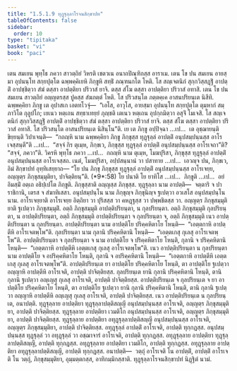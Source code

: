 ```yaml
---
title: "1.5.1.9 ทุฏฺฐุลฺลาโรจนสิกฺขาปท"
tableOfContents: false
sidebar:
  order: 10
type: "tipitaka"
basket: "vi"
book: "paci"
---
```



<DynamicBreadcrumb />

<Division number="78" book="paci">

<Paragraph number="295" book="paci">
เตน สมเยน พุทฺโธ ภควา สาวตฺถิยํ วิหรติ เชตวเน อนาถปิณฺฑิกสฺส อาราเม. เตน โข ปน สมเยน อายสฺมา อุปนนฺโท สกฺยปุตฺโต ฉพฺพคฺคิเยหิ ภิกฺขูหิ สทฺธิํ ภณฺฑนกโต โหติ. โส สญฺเจตนิกํ สุกฺกวิสฺสฏฺฐิํ อาปตฺติํ อาปชฺชิตฺวา สํฆํ ตสฺสา อาปตฺติยา ปริวาสํ ยาจิ. ตสฺส สํโฆ ตสฺสา อาปตฺติยา ปริวาสํ อทาสิ. เตน โข ปน สมเยน สาวตฺถิยํ อญฺญตรสฺส ปูคสฺส สํฆภตฺตํ โหติ. โส ปริวสนฺโต ภตฺตคฺเค อาสนปริยนฺเต นิสีทิ. ฉพฺพคฺคิยา ภิกฺขู เต อุปาสเก เอตทโวจุํ—  “เอโส, อาวุโส, อายสฺมา อุปนนฺโท สกฺยปุตฺโต ตุมฺหากํ สมฺภาวิโต กุลูปโก; เยเนว หตฺเถน สทฺธาเทยฺยํ ภุญฺชติ เตเนว หตฺเถน อุปกฺกมิตฺวา อสุจิํ โมเจสิ. โส สญฺเจตนิกํ สุกฺกวิสฺสฏฺฐิํ อาปตฺติํ อาปชฺชิตฺวา สํฆํ ตสฺสา อาปตฺติยา ปริวาสํ ยาจิ. ตสฺส สํโฆ ตสฺสา อาปตฺติยา ปริวาสํ อทาสิ. โส ปริวสนฺโต อาสนปริยนฺเต นิสินฺโน”ติ.
</Paragraph>

<Paragraph number="296" book="paci">
เย เต ภิกฺขู อปฺปิจฺฉา …เป…  เต อุชฺฌายนฺติ ขิยฺยนฺติ วิปาเจนฺติ—  “กถญฺหิ นาม ฉพฺพคฺคิยา ภิกฺขู ภิกฺขุสฺส ทุฏฺฐุลฺลํ อาปตฺติํ อนุปสมฺปนฺนสฺส อาโรเจสฺสนฺตี”ติ …เป…  “สจฺจํ กิร ตุเมฺห, ภิกฺขเว, ภิกฺขุสฺส ทุฏฺฐุลฺลํ อาปตฺติํ อนุปสมฺปนฺนสฺส อาโรเจถา”ติ? “สจฺจํ, ภควา”ติ. วิครหิ พุทฺโธ ภควา …เป…  กถญฺหิ นาม ตุเมฺห, โมฆปุริสา, ภิกฺขุสฺส ทุฏฺฐุลฺลํ อาปตฺติํ อนุปสมฺปนฺนสฺส อาโรเจสฺสถ. เนตํ, โมฆปุริสา, อปฺปสนฺนานํ วา ปสาทาย …เป…  เอวญฺจ ปน, ภิกฺขเว, อิมํ สิกฺขาปทํ อุทฺทิเสยฺยาถ—
</Paragraph>

</Division>
<Division number="79" book="paci">

<Paragraph number="297" book="paci">
<Emphasis>“โย ปน ภิกฺขุ ภิกฺขุสฺส ทุฏฺฐุลฺลํ อาปตฺติํ อนุปสมฺปนฺนสฺส อาโรเจยฺย, อญฺญตฺร ภิกฺขุสมฺมุติยา, ปาจิตฺติยนฺ”</Emphasis>ติ. (*9*:<Emphasis>58</Emphasis>)
</Paragraph>

</Division>
<Division number="80" book="paci">

<Paragraph number="298" book="paci">
<Emphasis>โย ปนา</Emphasis>ติ โย ยาทิโส …เป…  <Emphasis>ภิกฺขู</Emphasis>ติ …เป…  อยํ อิมสฺมิํ อตฺเถ อธิปฺเปโต ภิกฺขูติ.
</Paragraph>

<Paragraph number="299" book="paci">
<Emphasis>ภิกฺขุสฺสา</Emphasis>ติ อญฺญสฺส ภิกฺขุสฺส.
</Paragraph>

<Paragraph number="300" book="paci">
<Emphasis>ทุฏฺฐุลฺลา</Emphasis> นาม อาปตฺติ—  จตฺตาริ จ ปาราชิกานิ, เตรส จ สํฆาทิเสสา.
</Paragraph>

<Paragraph number="301" book="paci">
<Emphasis>อนุปสมฺปนฺโน</Emphasis> นาม ภิกฺขุญฺจ ภิกฺขุนิญฺจ ฐเปตฺวา อวเสโส อนุปสมฺปนฺโน นาม.
</Paragraph>

<Paragraph number="302" book="paci">
<Emphasis>อาโรเจยฺยา</Emphasis>ติ อาโรเจยฺย อิตฺถิยา วา ปุริสสฺส วา คหฏฺฐสฺส วา ปพฺพชิตสฺส วา.
</Paragraph>

<Paragraph number="303" book="paci">
<Emphasis>อญฺญตฺร ภิกฺขุสมฺมุติยา</Emphasis>ติ ฐเปตฺวา ภิกฺขุสมฺมุติํ.
</Paragraph>

<Paragraph number="304" book="paci">
อตฺถิ ภิกฺขุสมฺมุติ อาปตฺติปริยนฺตา, น กุลปริยนฺตา. อตฺถิ ภิกฺขุสมฺมุติ กุลปริยนฺตา, น อาปตฺติปริยนฺตา, อตฺถิ ภิกฺขุสมฺมุติ อาปตฺติปริยนฺตา จ กุลปริยนฺตา จ, อตฺถิ ภิกฺขุสมฺมุติ เนว อาปตฺติปริยนฺตา น กุลปริยนฺตา.
</Paragraph>

<Paragraph number="305" book="paci">
<Emphasis>อาปตฺติปริยนฺตา</Emphasis> นาม อาปตฺติโย ปริคฺคหิตาโย โหนฺติ—  “เอตฺตกาหิ อาปตฺตีหิ อาโรเจตพฺโพ”ติ.
</Paragraph>

<Paragraph number="306" book="paci">
<Emphasis>กุลปริยนฺตา</Emphasis> นาม กุลานิ ปริคฺคหิตานิ โหนฺติ—  “เอตฺตเกสุ กุเลสุ อาโรเจตพฺโพ”ติ. <Emphasis>อาปตฺติปริยนฺตา จ กุลปริยนฺตา จ</Emphasis> นาม อาปตฺติโย จ ปริคฺคหิตาโย โหนฺติ, กุลานิ จ ปริคฺคหิตานิ โหนฺติ—  “เอตฺตกาหิ อาปตฺตีหิ เอตฺตเกสุ กุเลสุ อาโรเจตพฺโพ”ติ. <Emphasis>เนว อาปตฺติปริยนฺตา น กุลปริยนฺตา</Emphasis> นาม อาปตฺติโย จ อปริคฺคหิตาโย โหนฺติ, กุลานิ จ อปริคฺคหิตานิ โหนฺติ—  “เอตฺตกาหิ อาปตฺตีหิ เอตฺตเกสุ กุเลสุ อาโรเจตพฺโพ”ติ.
</Paragraph>

</Division>
<Division number="81" book="paci">

<Paragraph number="307" book="paci">
อาปตฺติปริยนฺเต ยา อาปตฺติโย ปริคฺคหิตาโย โหนฺติ, ตา อาปตฺติโย ฐเปตฺวา อญฺญาหิ อาปตฺตีหิ อาโรเจติ, อาปตฺติ ปาจิตฺติยสฺส.
</Paragraph>

<Paragraph number="308" book="paci">
กุลปริยนฺเต ยานิ กุลานิ ปริคฺคหิตานิ โหนฺติ, ตานิ กุลานิ ฐเปตฺวา อญฺเญสุ กุเลสุ อาโรเจติ, อาปตฺติ ปาจิตฺติยสฺส.
</Paragraph>

<Paragraph number="309" book="paci">
อาปตฺติปริยนฺเต จ กุลปริยนฺเต จ ยา อาปตฺติโย ปริคฺคหิตาโย โหนฺติ, ตา อาปตฺติโย ฐเปตฺวา ยานิ กุลานิ ปริคฺคหิตานิ โหนฺติ, ตานิ กุลานิ ฐเปตฺวา อญฺญาหิ อาปตฺตีหิ อญฺเญสุ กุเลสุ อาโรเจติ, อาปตฺติ ปาจิตฺติยสฺส.
</Paragraph>

<Paragraph number="310" book="paci">
เนว อาปตฺติปริยนฺเต น กุลปริยนฺเต, อนาปตฺติ.
</Paragraph>

</Division>
<Division number="82" book="paci">

<Paragraph number="311" book="paci">
ทุฏฺฐุลฺลาย อาปตฺติยา ทุฏฺฐุลฺลาปตฺติสญฺญี อนุปสมฺปนฺนสฺส อาโรเจติ, อญฺญตฺร ภิกฺขุสมฺมุติยา, อาปตฺติ ปาจิตฺติยสฺส.
</Paragraph>

<Paragraph number="312" book="paci">
ทุฏฺฐุลฺลาย อาปตฺติยา เวมติโก อนุปสมฺปนฺนสฺส อาโรเจติ, อญฺญตฺร ภิกฺขุสมฺมุติยา, อาปตฺติ ปาจิตฺติยสฺส.
</Paragraph>

<Paragraph number="313" book="paci">
ทุฏฺฐุลฺลาย อาปตฺติยา อทุฏฺฐุลฺลาปตฺติสญฺญี อนุปสมฺปนฺนสฺส อาโรเจติ, อญฺญตฺร ภิกฺขุสมฺมุติยา, อาปตฺติ ปาจิตฺติยสฺส.
</Paragraph>

<Paragraph number="314" book="paci">
อทุฏฺฐุลฺลํ อาปตฺติํ อาโรเจติ, อาปตฺติ ทุกฺกฏสฺส.
</Paragraph>

<Paragraph number="315" book="paci">
อนุปสมฺปนฺนสฺส ทุฏฺฐุลฺลํ วา อทุฏฺฐุลฺลํ วา อชฺฌาจารํ อาโรเจติ, อาปตฺติ ทุกฺกฏสฺส.
</Paragraph>

<Paragraph number="316" book="paci">
อทุฏฺฐุลฺลาย อาปตฺติยา ทุฏฺฐุลฺลาปตฺติสญฺญี, อาปตฺติ ทุกฺกฏสฺส.
</Paragraph>

<Paragraph number="317" book="paci">
อทุฏฺฐุลฺลาย อาปตฺติยา เวมติโก, อาปตฺติ ทุกฺกฏสฺส.
</Paragraph>

<Paragraph number="318" book="paci">
อทุฏฺฐุลฺลาย อาปตฺติยา อทุฏฺฐุลฺลาปตฺติสญฺญี, อาปตฺติ ทุกฺกฏสฺส.
</Paragraph>

</Division>
<Division number="83" book="paci">

<Paragraph number="319" book="paci">
อนาปตฺติ—  วตฺถุํ อาโรเจติ โน อาปตฺติํ, อาปตฺติํ อาโรเจติ โน วตฺถุํ, ภิกฺขุสมฺมุติยา, อุมฺมตฺตกสฺส, อาทิกมฺมิกสฺสาติ.

</Paragraph>
</Division>

<Paragraph number="320" type="center" book="paci">
ทุฏฺฐุลฺลาโรจนสิกฺขาปทํ นิฏฺฐิตํ นวมํ.
</Paragraph>